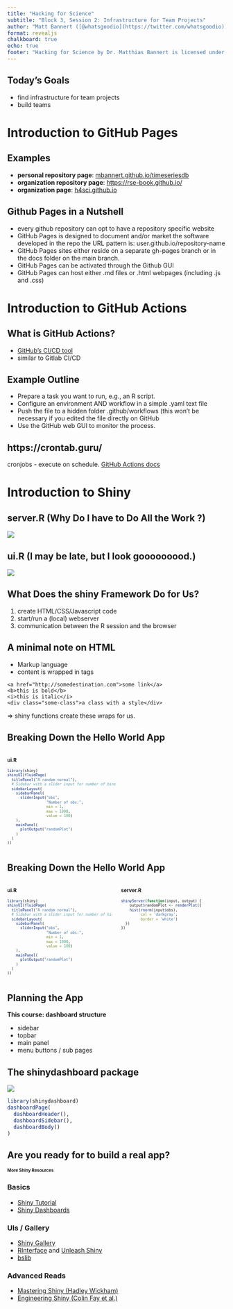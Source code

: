 ```yaml
---
title: "Hacking for Science"
subtitle: "Block 3, Session 2: Infrastructure for Team Projects"
author: "Matt Bannert ([@whatsgoodio](https://twitter.com/whatsgoodio))"
format: revealjs
chalkboard: true
echo: true
footer: "Hacking for Science by Dr. Matthias Bannert is licensed under [CC BY-NC-SA 4.0](https://creativecommons.org/licenses/by-nc-sa/4.0/?ref=chooser-v1)"
---
```





## Today's Goals {.center}


<style>
.small{
font-size:.5em;
}
.smaller{
font-size:.7em;
}

</style>


- find infrastructure for team projects
- build teams



# Introduction to GitHub Pages 


## Examples {.center}

- **personal repository page**: [mbannert.github.io/timeseriesdb](https://mbannert.github.io/timeseriesdb)
- **organization repository page**: [https://rse-book.github.io/](https://rse-book.github.io/)
- **organization page**: [h4sci.github.io](https://h4sci.github.io)


## Github Pages in a Nutshell

- every github repository can opt to have a repository specific website
- GitHub Pages is designed to document and/or market the software developed in the repo
the URL pattern is: user.github.io/repository-name
- GitHub Pages sites either reside on a separate gh-pages branch or in the docs folder on the main branch.
- GitHub Pages can be activated through the Github GUI
- GitHub Pages can host either .md files or .html webpages (including .js and .css)





# Introduction to GitHub Actions


## What is GitHub Actions?

- [GitHub's CI/CD tool](https://github.com/features/actions)
- similar to Gitlab CI/CD


## Example Outline

- Prepare a task you want to run, e.g., an R script.
- Configure an environment AND workflow in a simple .yaml text file
- Push the file to a hidden folder .github/workflows (this won't be necessary if you edited the file directly on GitHub
- Use the GitHub web GUI to monitor the process.



## https://crontab.guru/ {.center}

cronjobs - execute on schedule. [GitHub Actions docs](https://docs.github.com/en/free-pro-team@latest/actions/reference/workflow-syntax-for-github-actions#onschedule)




# Introduction to Shiny


## server.R (Why Do I have to Do All the Work ?) {.center}


![](img/overload.jpg)

  


## ui.R (I may be late, but I look gooooooood.) {.center}
  
![](img/johnny.jpg)



## What Does the shiny Framework Do for Us?


1. create HTML/CSS/Javascript code
2. start/run a (local) webserver
3. communication between the R session and the browser



## A minimal note on HTML

- Markup language
- content is wrapped in tags

```
<a href="http://somedestination.com">some link</a>
<b>this is bold</b>
<i>this is italic</i>
<div class="some-class">a class with a style</div>
```

=> shiny functions create these wraps for us.




## Breaking Down the Hello World App


:::: {.columns}

::: {.column width="60%" .smaller}



### ui.R


```r
library(shiny)
shinyUI(fluidPage(
  titlePanel("A random normal"),
  # Sidebar with a slider input for number of bins 
  sidebarLayout(
    sidebarPanel(
      sliderInput("obs",
                  "Number of obs:",
                  min = 1,
                  max = 1000,
                  value = 100)
    ),
    mainPanel(
      plotOutput("randomPlot")
    )
  )
))
```

:::

::: {.column width="50%"}


:::

::::



## Breaking Down the Hello World App


:::: {.columns }


::: {.column width="50%" .smaller}


### ui.R


```r
library(shiny)
shinyUI(fluidPage(
  titlePanel("A random normal"),
  # Sidebar with a slider input for number of bins 
  sidebarLayout(
    sidebarPanel(
      sliderInput("obs",
                  "Number of obs:",
                  min = 1,
                  max = 1000,
                  value = 100)
    ),
    mainPanel(
      plotOutput("randomPlot")
    )
  )
))
```

:::

::: {.column width="50%" .smaller}


### server.R

```r
shinyServer(function(input, output) {
    output$randomPlot <- renderPlot({
    hist(rnorm(input$obs),
         col = 'darkgray',
         border = 'white')
  })
})
```


:::

::::



## Planning the App

**This course: dashboard structure**

- sidebar
- topbar
- main panel
- menu buttons / sub pages



## The shinydashboard package

![](img/blank_dashboard.png)

```r
library(shinydashboard)
dashboardPage(
  dashboardHeader(),
  dashboardSidebar(),
  dashboardBody()
)
```


## Are you ready for to build a real app? {.center}



## More Shiny Resources {.smaller}


### Basics

- [Shiny Tutorial](http://shiny.rstudio.com/tutorial/)
- [Shiny Dashboards](https://rstudio.github.io/shinydashboard/)

### UIs / Gallery

- [Shiny Gallery](http://shiny.rstudio.com/gallery/)
- [RInterface](https://rinterface.com/) and [Unleash Shiny](https://unleash-shiny.rinterface.com/)
- [bslib](https://rstudio.github.io/bslib/)


### Advanced Reads

- [Mastering Shiny (Hadley Wickham)](https://mastering-shiny.org/)
- [Engineering Shiny (Colin Fay et al.)](https://engineering-shiny.org/)

